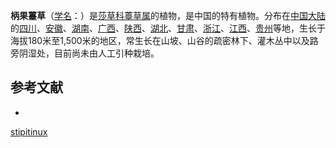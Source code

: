 {{Speciesbox
| name = 柄果薹草
| status = 
| status_system = 
| image =
| genus = Carex
| species = stipitinux
| authority = C. B. Clarke apud Franch.
}}

'''柄果薹草'''（[[学名|学名]]：{{lang|la|''Carex stipitinux''}}）是[[莎草科|莎草科]][[薹草属|薹草属]]的植物，是中国的特有植物。分布在[[中国大陆|中国大陆]]的[[四川|四川]]、[[安徽|安徽]]、[[湖南|湖南]]、[[广西|广西]]、[[陕西|陕西]]、[[湖北|湖北]]、[[甘肃|甘肃]]、[[浙江|浙江]]、[[江西|江西]]、[[贵州|贵州]]等地，生长于海拔180米至1,500米的地区，常生长在山坡、山谷的疏密林下、灌木丛中以及路旁阴湿处，目前尚未由人工引种栽培。

== 参考文献 ==
<div class="references-small">
* {{cite web| url =http://www.bioinfo.cn/db05/KmzwSpecies.php?action=view&id=6802| title =柄果薹草| work =《中国高等植物数据库全库》| publisher =中国科学院微生物研究所| author =昆明植物研究所| accessdate =2009-02-24| archive-date =2016-03-05| archive-url =https://web.archive.org/web/20160305024425/http://www.bioinfo.cn/db05/KmzwSpecies.php?action=view&id=6802| dead-url =yes}}
</div>
{{Taxonbar|from=Q11107973}}

{{DEFAULTSORT:Carex stipitinux}}
[[Category:薹草属|stipitinux]]


{{Carex-stub}}